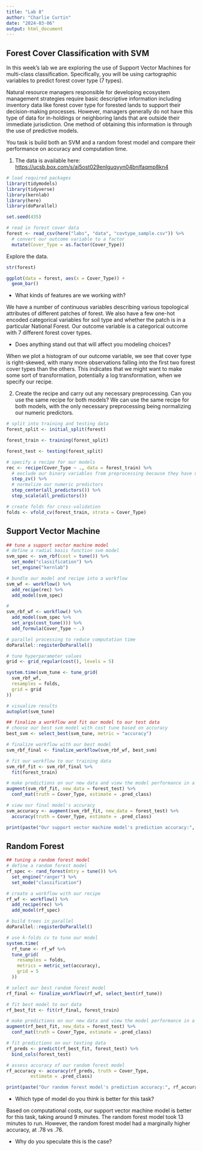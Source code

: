 ```yaml
---
title: "Lab 8"
author: "Charlie Curtin"
date: "2024-03-06"
output: html_document
---
```


## Forest Cover Classification with SVM

In this week's lab we are exploring the use of Support Vector Machines for multi-class classification. Specifically, you will be using cartographic variables to predict forest cover type (7 types).

Natural resource managers responsible for developing ecosystem management strategies require basic descriptive information including inventory data like forest cover type for forested lands to support their decision-making processes. However, managers generally do not have this type of data for in-holdings or neighboring lands that are outside their immediate jurisdiction. One method of obtaining this information is through the use of predictive models.

You task is build both an SVM and a random forest model and compare their performance on accuracy and computation time.

1.  The data is available here: <https://ucsb.box.com/s/ai5ost029enlguqyyn04bnlfaqmp8kn4>

```r
# load required packages
library(tidymodels)
library(tidyverse)
library(kernlab)
library(here)
library(doParallel)
```

```r
set.seed(435)

# read in forest cover data
forest <- read_csv(here("labs", "data", "covtype_sample.csv")) %>% 
  # convert our outcome variable to a factor
  mutate(Cover_Type = as.factor(Cover_Type))
```

Explore the data.

```r
str(forest)

ggplot(data = forest, aes(x = Cover_Type)) +
  geom_bar()
```
-   What kinds of features are we working with?
  
  We have a number of continuous variables describing various topological attributes of different patches of forest. We also have a few one-hot encoded categorical variables for soil type and whether the patch is in a particular National Forest. Our outcome variable is a categorical outcome with 7 different forest cover types.

-   Does anything stand out that will affect you modeling choices?

  When we plot a histogram of our outcome variable, we see that cover type is right-skewed, with many more observations falling into the first two forest cover types than the others. This indicates that we might want to make some sort of transformation, potentially a log transformation, when we specify our recipe.

2.  Create the recipe and carry out any necessary preprocessing. Can you use the same recipe for both models?
  We can use the same recipe for both models, with the only necessary preprocessing being normalizing our numeric predictors.

```r
# split into training and testing data
forest_split <- initial_split(forest)

forest_train <- training(forest_split)

forest_test <- testing(forest_split)

# specify a recipe for our models
rec <- recipe(Cover_Type ~ ., data = forest_train) %>% 
  # exclude our binary variables from preprocessing because they have no variance
  step_zv() %>% 
  # normalize our numeric predictors
  step_center(all_predictors()) %>% 
  step_scale(all_predictors())

# create folds for cross-validation
folds <- vfold_cv(forest_train, strata = Cover_Type)
```


## Support Vector Machine

```r
## tune a support vector machine model
# define a radial basis function svm model
svm_spec <- svm_rbf(cost = tune()) %>% 
  set_mode("classification") %>% 
  set_engine("kernlab")

# bundle our model and recipe into a workflow
svm_wf <- workflow() %>%
  add_recipe(rec) %>%
  add_model(svm_spec)

# 
svm_rbf_wf <- workflow() %>%
  add_model(svm_spec %>%
  set_args(cost_tune())) %>%
  add_formula(Cover_Type ~ .)
```

```r
# parallel processing to reduce computation time
doParallel::registerDoParallel()

# tune hyperparameter values
grid <- grid_regular(cost(), levels = 5)

system.time(svm_tune <- tune_grid(
  svm_rbf_wf,
  resamples = folds,
  grid = grid
))

# visualize results
autoplot(svm_tune)
```

```r
## finalize a workflow and fit our model to our test data
# choose our best svm model with cost tune based on accuracy
best_svm <- select_best(svm_tune, metric = "accuracy")

# finalize workflow with our best model
svm_rbf_final <- finalize_workflow(svm_rbf_wf, best_svm)

# fit our workflow to our training data
svm_rbf_fit <- svm_rbf_final %>% 
  fit(forest_train)
```

```r
# make predictions on our new data and view the model performance in a confusion matrix
augment(svm_rbf_fit, new_data = forest_test) %>%
  conf_mat(truth = Cover_Type, estimate = .pred_class)
```

```r
# view our final model's accuracy
svm_accuracy <- augment(svm_rbf_fit, new_data = forest_test) %>%
  accuracy(truth = Cover_Type, estimate = .pred_class)

print(paste("Our support vector machine model's prediction accuracy:", svm_accuracy$.estimate))
```


## Random Forest

```r
## tuning a random forest model
# define a random forest model
rf_spec <- rand_forest(mtry = tune()) %>% 
  set_engine("ranger") %>% 
  set_mode("classification")

# create a workflow with our recipe
rf_wf <- workflow() %>% 
  add_recipe(rec) %>% 
  add_model(rf_spec)
```

```r
# build trees in parallel
doParallel::registerDoParallel()

# use k-folds cv to tune our model
system.time(
  rf_tune <- rf_wf %>% 
  tune_grid(
    resamples = folds,
    metrics = metric_set(accuracy),
    grid = 5
  ))
```

```r
# select our best random forest model
rf_final <- finalize_workflow(rf_wf, select_best(rf_tune))

# fit best model to our data
rf_best_fit <- fit(rf_final, forest_train)

# make predictions on our new data and view the model performance in a confusion matrix
augment(rf_best_fit, new_data = forest_test) %>%
  conf_mat(truth = Cover_Type, estimate = .pred_class)
```

```r
# fit predictions on our testing data
rf_preds <- predict(rf_best_fit, forest_test) %>% 
  bind_cols(forest_test)

# assess accuracy of our random forest model
rf_accuracy <- accuracy(rf_preds, truth = Cover_Type,
         estimate = .pred_class)

print(paste("Our random forest model's prediction accuracy:", rf_accuracy$.estimate))
```

-   Which type of model do you think is better for this task?

  Based on computational costs, our support vector machine model is better for this task, taking around 9 minutes. The random forest model took 13 minutes to run. However, the random forest model had a marginally higher accuracy, at .78 vs .76.

-   Why do you speculate this is the case?
